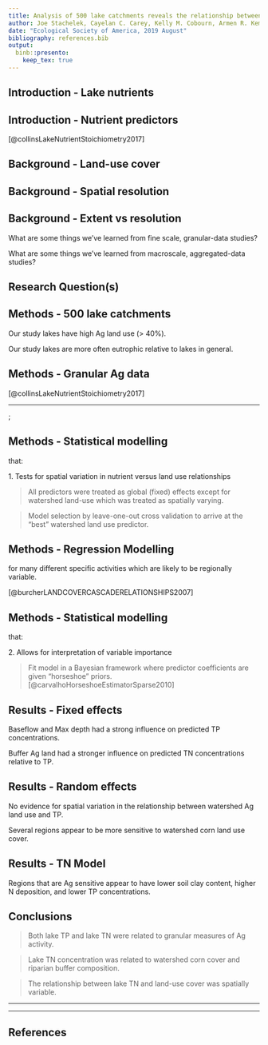 ```yaml
---
title: Analysis of 500 lake catchments reveals the relationship between crop type, fertilizer and manure inputs and lake nutrient concentrations
author: Joe Stachelek, Cayelan C. Carey, Kelly M. Cobourn, Armen R. Kemanian, Tyler Wagner, Kathleen C. Weathers, Weizhe Weng and Patricia A. Soranno
date: "Ecological Society of America, 2019 August"
bibliography: references.bib
output: 
  binb::presento:
    keep_tex: true
---
```


## Introduction - Lake nutrients
\small

<!-- \alert{Ag land-use is associated with higher lake nutrient concentrations} -->

\vspace{2em}

\centerline{\includegraphics[width=12cm]{images/tn_vs_ag.png}}\hspace*{8cm}

## Introduction - Nutrient predictors
\small

\begin{columns}
\begin{column}{0.5\textwidth}
\begin{itemize}[leftmargin=*]
\item \begin{tabular}{cc}
        \raisebox{-.5\height}{\includegraphics[width=0.08\paperwidth]{images/input_key}} & Nutrient inputs - Fertilizer and manure applications
       \end{tabular}
\item \begin{tabular}{cc}
        \raisebox{-.5\height}{\includegraphics[width=0.08\paperwidth]{images/transport_key}} & Nutrient transport - Baseflow, soils, precipitation
        \end{tabular}
\item \begin{tabular}{cc}
        \raisebox{-.5\height}{\includegraphics[width=0.08\paperwidth]{images/proxy_key}} & Land-use cover - Specific crops, etc.
        \end{tabular}
\item \begin{tabular}{cc}
\raisebox{-.5\height}{\includegraphics[width=0.08\paperwidth]{images/buffer_key}} & Buffer composition - \emph{Land-use cover}
\end{tabular}
\item \begin{tabular}{cc}
\raisebox{-.5\height}{\includegraphics[width=0.08\paperwidth]{images/lake_key}} & Lake characteristics - Depth, area, etc.
\end{tabular}
\end{itemize}
\end{column}
\begin{column}{0.5\textwidth}
\begin{itemize}[leftmargin=*]
\item
\end{itemize}
\end{column}
\end{columns}

\tiny [@collinsLakeNutrientStoichiometry2017]

## Background - Land-use cover
\small

\vspace{-2em}

<!-- \alert{Ag land-use is an aggregated measure}  -->
<!-- that may mask underlying relationships. -->

  \begin{figure}
    \includegraphics[width=11cm]{../../JournalSubmissions/lagos_ag/figures/cdl_vs_nlcd-1.png}
  \end{figure}

## Background - Spatial resolution
\small

<!-- \alert{Watershed land-use summaries are spatially coarse}  -->
 <!-- measures that may mask underlying relationships. -->

\vspace{-1.5em}

<!-- \draw [step=1.0,blue, very thick] (-4,-4) grid (2,2); -->
  \begin{tikzpicture}[remember picture, overlay]
  \node[rotate=90] at (-0.5,-3.3) {\footnotesize Poorly Buffered};
  \draw[decoration={brace,mirror,raise=5pt,amplitude=0.3cm},decorate,line width=0.4mm]
  (0.3,-2.6) -- (0.3,-4);
  \end{tikzpicture}

  \begin{figure}
    \includegraphics[width=11cm]{../../JournalSubmissions/lagos_ag/figures/satellite-1.png}
  \end{figure}
  
## Background - Extent vs resolution
\small

\vspace{-2em}

\begin{figure}
    \includegraphics[width=11cm]{images/granularity.png}
  \end{figure}

\vspace{-2em}
\noindent\makebox[\linewidth]{\rule{\paperwidth}{0.4pt}}

What are some things we’ve learned from fine scale, granular-data studies?

What are some things we’ve learned from macroscale, aggregated-data studies?

## Research Question(s)
\small

\textbf{1. Are more granular measures of Ag activity related to lake water quality (TN, TP) across hundreds of lakes and their watersheds?}

\vspace{1em}

\textbf{2. Do relationships between Ag activities and lake water quality vary spatially among hydrologic and climatic regions?}

<!-- [**Pictures?**] -->

## Methods - 500 lake catchments
\small

\begin{figure}
\includegraphics[width=6cm]{../../JournalSubmissions/lagos_ag/figures/11_map-1.png}\hspace{1em}\includegraphics[width=4cm]{../../JournalSubmissions/lagos_ag/figures/trophic_state-1.png}
\end{figure}

Our study lakes have high Ag land use (> 40%).

Our study lakes are more often eutrophic relative to lakes in general.

## Methods - Granular Ag data
\small

\vspace{-2em}

\begin{columns}
\begin{column}{0.5\textwidth}
\begin{itemize}[leftmargin=*]
\item \begin{tabular}{cc}
        \raisebox{-.5\height}{\includegraphics[width=0.08\paperwidth]{images/input_key}} & Nutrient inputs - Fertilizer and manure applications
       \end{tabular}
\item \begin{tabular}{cc}
        \raisebox{-.5\height}{\includegraphics[width=0.08\paperwidth]{images/transport_key}} & Nutrient transport - Baseflow, soils, precipitation
        \end{tabular}
\item \begin{tabular}{cc}
        \raisebox{-.5\height}{\includegraphics[width=0.08\paperwidth]{images/proxy_key}} & Land-use cover - Specific crops, etc.
        \end{tabular}
\item \begin{tabular}{cc}
\raisebox{-.5\height}{\includegraphics[width=0.08\paperwidth]{images/buffer_key}} & Buffer composition - \emph{Land-use cover}
\end{tabular}
\item \begin{tabular}{cc}
\raisebox{-.5\height}{\includegraphics[width=0.08\paperwidth]{images/lake_key}} & Lake characteristics - Depth, area, etc.
\end{tabular}
\end{itemize}
\end{column}
\begin{column}{0.5\textwidth}
\begin{itemize}[leftmargin=*]
\item
\end{itemize}
\end{column}
\end{columns}

\tiny [@collinsLakeNutrientStoichiometry2017]

____

\tikz[overlay,remember picture] \node[opacity=1, at=(current page.center)]{%
  \includegraphics[width=0.9\paperwidth]{../../JournalSubmissions/lagos_ag/figures/dotplot-1}};

## Methods - Statistical modelling
\small

\alert{Build a multivariate model to explain nutrients in lakes} that:

\vspace{1em}

1\. Tests for spatial variation in nutrient versus land use relationships

> \raggedright All predictors were treated as global (fixed) effects except for watershed land-use which was treated as spatially varying.

> \raggedright Model selection by leave-one-out cross validation to arrive at the "best" watershed land use predictor.

## Methods - Regression Modelling
\small

<!-- Choose random effect variable(s) that we expect to vary regionally. -->

\alert{Watershed land use is a proxy} for many different specific activities which are likely to be regionally variable. \par \vspace{-1em}\tiny[@burcherLANDCOVERCASCADERELATIONSHIPS2007]\small

<!-- Evaluate spatial variation in the relationships between lake nutrients and Ag proxies. -->

<!-- ### Assumption 2 -->

\begin{figure}
    \includegraphics[width=11cm]{../../JournalSubmissions/lagos_ag/figures/02_hierarchical_demo-1.png}
  \end{figure}

<!-- Therefore, \alert{we modelled the relationship between land use variables and lake nutrients as spatially variable}.  -->

<!-- Spatial random effects estimates are weighted by sample size. -->
<!-- \vspace{1em} -->

## Methods - Statistical modelling
\small

\alert{Build a multivariate model to explain nutrients in lakes} that:

\vspace{1em}

2\. Allows for interpretation of variable importance

> \raggedright Fit model in a Bayesian framework where predictor coefficients are given "horseshoe" priors. \tiny [@carvalhoHorseshoeEstimatorSparse2010]

\vspace{-1em}

\begin{center}
\includegraphics[height=3.8cm]{images/horseshoe_carvalho.png}
\end{center}

<!-- ## Methods - Mixed modelling -->
<!-- \small -->

<!-- \textbf{One variable from each predictor category was treated as a global (fixed) effect} -->

<!-- \alert{For TP}, this was Buffer Ag, P fertilizer input, Baseflow, and Max depth. -->

<!-- \alert{For TN}, this was Buffer Ag, N fertilizer input, Soil organic carbon, and Max depth. -->

<!-- \textbf{Watershed land-use cover was treated as a spatially varying (random) effect} -->

<!-- \alert{For TN, TP}, this was one of Ag, Pasture, Corn, Soybeans, etc. -->

<!-- Many of the variables within predictor categories are related. -->

<!-- Choose fixed effect variables based on the single strongest relationship from the prior correlation analysis. -->

<!-- to intrepret the relative influence of each _category_ of predictors. -->

<!-- \vspace{1em} -->

<!-- [**figure**] -->

<!-- Therefore, \alert{we modelled a global relationship between most variables and lake nutrients}. -->

<!-- [**Cartoon model descriptions**] -->

<!-- Why are proxy variables used for spatial random effects? -->

<!-- Which variables were assigned to each category? -->

<!-- Modelling justification from Collins XXXX as well as Filstrup 2018. -->

## Results - Fixed effects
\footnotesize

Baseflow and Max depth had a strong influence on predicted TP concentrations.
<!-- Fixed effect coefficients were markedly different among predictor categories. -->
<!-- # Note how different in magnitude baseflow and max depth are from the others. 
A one sd change in either will have a large effect on the fitted value -->

Buffer Ag land had a stronger influence on predicted TN concentrations relative to TP.

\begin{figure}
\includegraphics[height=4.5cm]{../../JournalSubmissions/lagos_ag/figures/fe-1.png}
\end{figure}

## Results - Random effects
\small

No evidence for spatial variation in the relationship between watershed Ag land use and TP.

Several regions appear to be more sensitive to watershed corn land use cover.

\begin{figure}
\includegraphics[height=4.5cm]{../../JournalSubmissions/lagos_ag/figures/re-1.png}
\end{figure}

## Results - TN Model
\small

Regions that are Ag sensitive appear to have lower soil clay content, higher N deposition, and lower TP concentrations.

\vspace{2em}

\begin{columns}
\column{5.5cm}
  \includegraphics[width=5.5cm]{../../JournalSubmissions/lagos_ag/figures/tn_re_hu4-1.png}
\column{5.5cm}
  \includegraphics[width=5.5cm]{../../JournalSubmissions/lagos_ag/figures/tn_re_compare-1.png}
\end{columns}
  
<!-- ## Discussion -->
<!-- \footnotesize -->

<!-- Lake TN in highlighted regions may be more sensitive to Ag because: -->
<!-- \vspace{2em} -->

<!-- Fields in these regions have more direct drainage due to higher prevalence of wetland soils. -->

<!-- Lakes in these regions are P limited so excess TN accumulates in the water column \tiny[@filstrupRelationshipChlorophyllPhosphorus2017]\footnotesize -->

<!-- Lakes in these regions are less hypereutrophic \tiny[@wagnerLandscapeDriversRegional2011]\footnotesize -->
<!-- <!-- 18 percent vs 12 percent (jsta calculated) --> 
<!-- <!-- TN not lower in these regions but still ... -->

<!-- Lakes in these regions are affected by an interaction among multiple land use types. -->

## Conclusions
\footnotesize

\textbf{1. Are more granular measures of Ag activity related to lake water quality (TN, TP) across hundreds of lakes and their watersheds?}

> Both lake TP and lake TN were related to granular measures of Ag activity.

> Lake TN concentration was related to watershed corn cover and riparian buffer composition.

\vspace{-0.5em}

\textbf{2. Do relationships between Ag activities and lake water quality vary spatially among hydrologic and climatic regions?}

> The relationship between lake TN and land-use cover was spatially variable. 

<!-- This variability may be related to differences in lake TP, atmospheric nitrogen deposition, or soil clay content. -->

<!-- Lake TP was most strongly related to Non-ag and transport variables like lake depth and baseflow.  -->

<!-- Lake TP is well described by a global model not accounting for inter-regional variation in predictor relationships. -->

<!-- The Lake TN models using Corn as a primary landuse variable had higher predictive accuracy than models using row crop cover. -->

<!-- \tiny \small (cite Collins et al. 2017) -->

<!-- ## Methods - Data -->
<!-- \small -->

<!-- \textblockcolour{colorlgray} -->
<!-- \begin{textblock}{12}(1,6) -->
<!-- \small -->
<!-- Inputs \hspace{17pt} - Fertilizer and manure applications\\Land use \hspace{2pt} - Ag, Pasture, Row crop, Corn, Soybeans, \\ \hspace{62pt} N-fixers, Small grains\\Transport \hspace{0pt} - Baseflow, Soil characteristics, Precipitation\\Buffers \hspace{13pt} - See \emph{Land use}\\Lake \hspace{26pt} - Max depth, Area, etc. -->
<!-- \end{textblock} -->

<!-- Correlation analysis to determine how lake nutrients are related to predictors from each category. -->

<!-- \begin{center} -->
<!-- \includegraphics[width=0.85\paperwidth]{images/correlation_diagram.png} -->
<!-- \end{center} -->

<!-- ## Results - Correlation analysis -->
<!-- \small -->

<!-- \alert{Lake phosphorus concentrations} are most strongly associated with \alert{lake characteristics and measures of watershed nutrient transport}. -->

<!-- TP ~ \raisebox{-.35\height}{\includegraphics[width=0.1\paperwidth]{images/lake_key}} > \raisebox{-.35\height}{\includegraphics[width=0.1\paperwidth]{images/transport_key}} > \raisebox{-.35\height}{\includegraphics[width=0.1\paperwidth]{images/proxy_key}} > \raisebox{-.35\height}{\includegraphics[width=0.1\paperwidth]{images/buffer_key}} > \raisebox{-.35\height}{\includegraphics[width=0.1\paperwidth]{images/input_key}} -->

<!-- \vspace{0.5em} -->

<!-- \alert{Lake nitrogen concentrations} are most strongly associated with \alert{agricultural land use and the composition of riparian buffers}. -->

<!-- TN ~ \raisebox{-.35\height}{\includegraphics[width=0.1\paperwidth]{images/proxy_key}} > \raisebox{-.35\height}{\includegraphics[width=0.1\paperwidth]{images/buffer_key}} > \raisebox{-.35\height}{\includegraphics[width=0.1\paperwidth]{images/input_key}} > \raisebox{-.35\height}{\includegraphics[width=0.1\paperwidth]{images/lake_key}} > \raisebox{-.35\height}{\includegraphics[width=0.1\paperwidth]{images/transport_key}} -->

____

____

## References

\tiny
